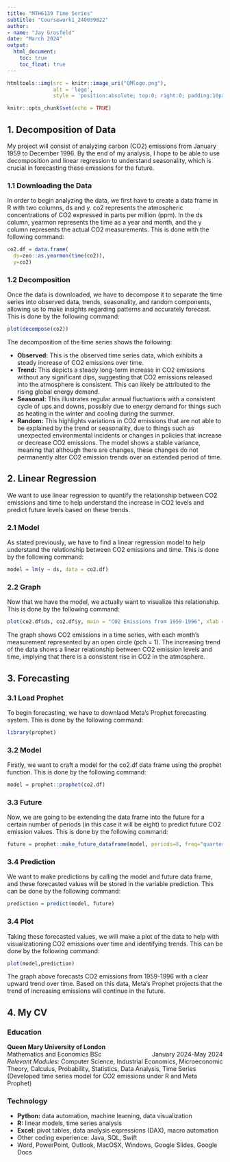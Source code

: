 ```yaml
---
title: "MTH6139 Time Series"
subtitle: "Coursework1_240039822"
author:
- name: "Jay Grosfeld"
date: "March 2024"
output:
  html_document:
    toc: true
    toc_float: true
---
```


```r
htmltools::img(src = knitr::image_uri("QMlogo.png"), 
               alt = 'logo', 
               style = 'position:absolute; top:0; right:0; padding:10px; width:30%;')
```

```r
knitr::opts_chunk$set(echo = TRUE)
```

## 1. Decomposition of Data

My project will consist of analyzing carbon (CO2) emissions from January 1959 to December 1996. By the end of my analysis, I hope to be able to use decomposition and linear regression to understand seasonality, which is crucial in forecasting these emissions for the future.

### 1.1 Downloading the Data

In order to begin analyzing the data, we first have to create a data frame in R with two columns, ds and y. co2 represents the atmospheric concentrations of CO2 expressed in parts per million (ppm). In the ds column, yearmon represents the time as a year and month, and the y column represents the actual CO2 measurements. This is done with the following command:

```r
co2.df = data.frame(
  ds=zoo::as.yearmon(time(co2)), 
  y=co2)
```

### 1.2 Decomposition
Once the data is downloaded, we have to decompose it to separate the time series into observed data, trends, seasonality, and random components, allowing us to make insights regarding patterns and accurately forecast. This is done by the following command: 

```r
plot(decompose(co2))
```

The decomposition of the time series shows the following:

- **Observed:** This is the observed time series data, which exhibits a steady increase of CO2 emissions over time.
- **Trend:** This depicts a steady long-term increase in CO2 emissions without any significant dips, suggesting that CO2 emissions released into the atmosphere is consistent. This can likely be attributed to the rising global energy demand.
- **Seasonal:** This illustrates regular annual fluctuations with a consistent cycle of ups and downs, possibly due to energy demand for things such as heating in the winter and cooling during the summer.
- **Random:** This highlights variations in CO2 emissions that are not able to be explained by the trend or seasonality, due to things such as unexpected environmental incidents or changes in policies that increase or decrease CO2 emissions. The model shows a stable variance, meaning that although there are changes, these changes do not permanently alter CO2 emission trends over an extended period of time.


## 2. Linear Regression
We want to use linear regression to quantify the relationship between CO2 emissions and time to help understand the increase in CO2 levels and predict future levels based on these trends.

### 2.1 Model
As stated previously, we have to find a linear regression model to help understand the relationship between CO2 emissions and time. This is done by the following command:

```r
model = lm(y ~ ds, data = co2.df)
```

### 2.2 Graph
Now that we have the model, we actually want to visualize this relationship. This is done by the following command:

```r
plot(co2.df$ds, co2.df$y, main = "CO2 Emissions from 1959-1996", xlab = "Year", ylab = "CO2 Emissions", pch = 1)
```

The graph shows CO2 emissions in a time series, with each month's measurement represented by an open circle (pch = 1). The increasing trend of the data shows a linear relationship between CO2 emission levels and time, implying that there is a consistent rise in CO2 in the atmosphere.

## 3. Forecasting


### 3.1 Load Prophet 
To begin forecasting, we have to downlaod Meta's Prophet forecasting system. This is done by the following command:

```r
library(prophet)
```

### 3.2 Model
Firstly, we want to craft a model for the co2.df data frame using the prophet function. This is done by the following command:

```r
model = prophet::prophet(co2.df)
```
### 3.3 Future
Now, we are going to be extending the data frame into the future for a certain number of periods (in this case it will be eight) to predict future CO2 emission values. This is done by the following command:

```r
future = prophet::make_future_dataframe(model, periods=8, freq="quarter")
```

### 3.4 Prediction
We want to make predictions by calling the model and future data frame, and these forecasted values will be stored in the variable prediction. This can be done by the following command:

```r
prediction = predict(model, future)
```


### 3.4 Plot
Taking these forecasted values, we will make a plot of the data to help with visualizationing CO2 emissions over time and identifying trends. This can be done by the following command: 

```r
plot(model,prediction)
```

The graph above forecasts CO2 emissions from 1959-1996 with a clear upward trend over time. Based on this data, Meta's Prophet projects that the trend of increasing emissions will continue in the future.


## 4. My CV

### **Education**

**Queen Mary University of London**
<br>
Mathematics and Economics BSc  [January 2024-May 2024]{style="float:right"}
<br>
*Relevant Modules:* Computer Science, Industrial Economics, Microeconomic Theory, Calculus, Probability, Statistics, Data Analysis, Time Series (Developed time series model for CO2 emissions under R and Meta Prophet)

### **Technology**

- **Python:** data automation, machine learning, data visualization
- **R:** linear models, time series analysis
- **Excel:** pivot tables, data analysis expressions (DAX), macro automation
- Other coding experience: Java, SQL, Swift
- Word, PowerPoint, Outlook, MacOSX, Windows, Google Slides, Google Docs



